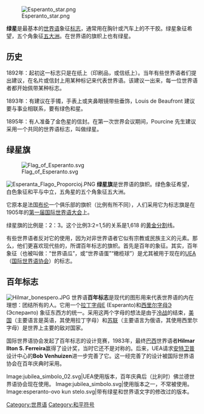 {{Esperanto|expanded=Culture}}
[[File:Esperanto_star.png|thumb]]

'''绿星'''是最基本的[[世界语|世界语]]象征[[标志|标志]]，通常用在胸针或汽车上的不干胶。绿星象征希望，五个角象征[[五大洲|五大洲]]。在世界语的旗帜上也有绿星。

== 历史 ==

1892年：起初这一标志只是在纸上（印刷品，或信纸上）。当年有些世界语者们提出建议，在名片或信封上用某种标记来代表世界语。该建议一出来，每一位世界语者都开始佩带某种标志。

1893年：有建议在手镯，手表上或夹鼻眼镜带些垂饰，Louis de Beaufront 建议要与事业相联系，要有绿色和星。

1895年：有人准备了金色星的信封。在第一次世界会议期间，Pourcine 先生建议采用一个共同的世界语标志，叫做绿星。

== 绿星旗 ==
{{main|世界语旗帜}}
[[File:Flag_of_Esperanto.svg|thumb]]

[[File:Esperanta_Flago_Proporcioj.PNG|thumb]]
'''绿星旗'''是世界语的旗帜。绿色象征希望，白色象征和平与中立，五角星的五个角象征五大洲。

它原本是法国[[布伦|布伦]]一个俱乐部的旗帜（比例有所不同），人们采用它为标志旗是在1905年的[[第一届国际世界语大会|第一届国际世界语大会]]上。

绿星旗的比例是：2：3。这个比例3:2=1,5的关系是1,618 的[[黄金分割|黄金分割]]线。

有些世界语者反对它的使用，因为对非世界语者它似有宗教或民族主义的元素。那么，他们更喜欢现代些的，所谓百年标志的旗帜。首先是百年的象征。其实，百年象征（也被叫做：“世界语瓜”，或“世界语蛋”“橄榄球”）是尤其被用于现在的[[UEA|UEA]]（[[国际世界语协会|国际世界语协会]]）的标志。

== 百年标志 ==
[[File:Hilmar_bonespero.JPG|thumb]]
世界语'''百年标志'''是现代的图形用来代表世界语的内在理想：团结所有的人。它用一个[[拉丁字母|拉丁字母]]E (Esperanto)和[[西里尔字母|西里尔字母]]Э (Эсперанто) 象征东西方的统一。采用这两个字母的想法是由于[[冷战|冷战]]的结束，[[美国|美国]]（主要语言是英语，其使用拉丁字母）和[[苏联|苏联]]（主要语言为俄语，其使用西里尔字母）是世界上主要的敌对国家。

国际世界语协会发起了百年标志的设计竞赛，1983年，最终[[巴西|巴西]]世界语者'''Hilmar Ilton S. Ferreira'''赢得了设计奖，当时它还不是对称的。后来，UEA请求[[安特卫普|安特卫普]]设计中心的'''Bob Venhuizen'''进一步完善了它。这一经完善了的设计被国际世界语协会在百年庆典时采用。

<gallery caption="各不同版本的百年标志">
Image:jubilea_simbolo_02.svg|UEA使用版本，百年庆典后（比利时）佛兰德世界语协会现在使用。
Image:jubilea_simbolo.svg|使用版本之一，不常被使用。
Image:esperanto-ovo kun stelo.svg|带有绿星和世界语文字的修改过的版本。
</gallery>

{{Commonscat|Esperanto symbols}}

[[Category:世界语|Category:世界语]]
[[Category:和平符号|Category:和平符号]]